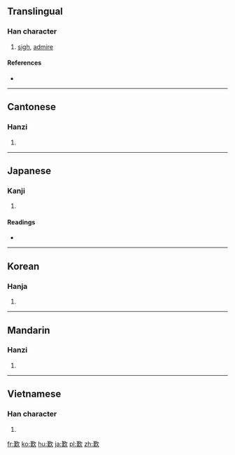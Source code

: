 {{also|叹|嘆}}
==Translingual==

===Han character===
{{Han char|rn=76|rad=欠|as=11|sn=15|four=4758<sub>2</sub>|canj=廿人弓人 (TONO)|ids=⿰𦰩欠}}

# [[sigh]], [[admire]]

====References====
* {{Han ref|kx=0571.240|dkj=16182|dj=0959.180|hdz=32149.080|uh=6B4E|ud=27470|bh=BCDB|bd=48347}}

----

==Cantonese==

===Hanzi===
{{yue-hanzi|jyut=taan3|y=taan3}}

# {{defn|lang=yue|sort=欠11}}

----

==Japanese==

===Kanji===
{{ja-kanji|grade=|rs=欠11}}

# {{defn|lang=ja|sort=欠11}}

====Readings====
* {{ja-readings|on=[[たん]] (tan)|kun=[[なげく]] (nageku)}}

----

==Korean==

===Hanja===
{{ko-hanja|hangeul=탄|eumhun=|rv=tan|mr=t'an|y=than}}

# {{defn|lang=ko|sort=欠11}}

----

==Mandarin==

===Hanzi===
{{cmn-hanzi|pin=[[tàn]] ([[tan4]])|wg=t'an<sup>4</sup>}}

# {{defn|lang=cmn|sort=欠11}}

----

==Vietnamese==

===Han character===
{{vi-hantu|[[thán]], [[thăn]], [[than]]|rs=欠11}}

# {{defn|lang=vi|sort=欠11}}

[[fr:歎]]
[[ko:歎]]
[[hu:歎]]
[[ja:歎]]
[[pl:歎]]
[[zh:歎]]